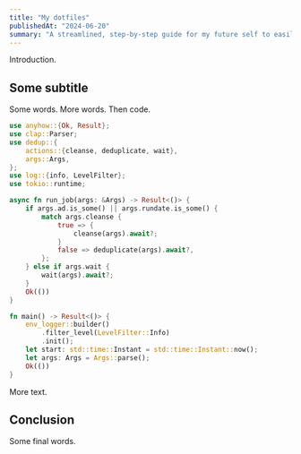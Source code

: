 ```yaml
---
title: "My dotfiles"
publishedAt: "2024-06-20"
summary: "A streamlined, step-by-step guide for my future self to easily and reliably set up macOS for software development."
---
```


Introduction.

## Some subtitle

Some words. More words. Then code.

```rust
use anyhow::{Ok, Result};
use clap::Parser;
use dedup::{
    actions::{cleanse, deduplicate, wait},
    args::Args,
};
use log::{info, LevelFilter};
use tokio::runtime;

async fn run_job(args: &Args) -> Result<()> {
    if args.ad.is_some() || args.rundate.is_some() {
        match args.cleanse {
            true => {
                cleanse(args).await?;
            }
            false => deduplicate(args).await?,
        };
    } else if args.wait {
        wait(args).await?;
    }
    Ok(())
}

fn main() -> Result<()> {
    env_logger::builder()
        .filter_level(LevelFilter::Info)
        .init();
    let start: std::time::Instant = std::time::Instant::now();
    let args: Args = Args::parse();
    Ok(())
}
```

More text.

## Conclusion

Some final words.
